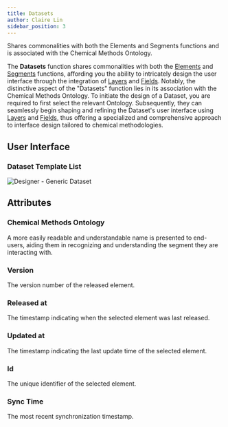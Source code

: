```yaml
---
title: Datasets
author: Claire Lin
sidebar_position: 3
---
```


Shares commonalities with both the Elements and Segments functions and is
associated with the Chemical Methods Ontology.

The **Datasets** function shares commonalities with both the [Elements](elements/) and [Segments](segments/) functions, affording you the ability to intricately design the user interface through the integration of [Layers](components/layers/) and [Fields](components/fields/). Notably, the distinctive aspect of the "Datasets" function lies in its association with the Chemical Methods Ontology. To initiate the design of a Dataset, you are required to first select the relevant Ontology. Subsequently, they can seamlessly begin shaping and refining the Dataset's user interface using [Layers](components/layers/) and [Fields](components/fields/), thus offering a specialized and comprehensive approach to interface design tailored to chemical methodologies.

## User Interface

### Dataset Template List

![Designer - Generic Dataset](/img/labimotion/designer-generic-dataset.png)


## Attributes

### Chemical Methods Ontology

A more easily readable and understandable name is presented to end-users, aiding them in recognizing and understanding the segment they are interacting with.

### Version

The version number of the released element.


### Released at

The timestamp indicating when the selected element was last released.


### Updated at

The timestamp indicating the last update time of the selected element.


### Id

The unique identifier of the selected element.


### Sync Time

The most recent synchronization timestamp.

